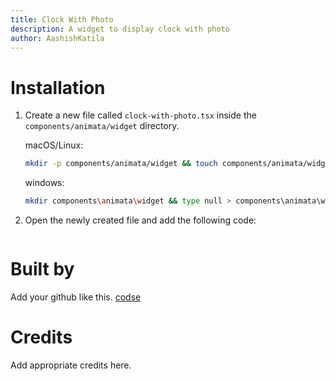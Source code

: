 ```yaml
---
title: Clock With Photo
description: A widget to display clock with photo
author: AashishKatila
---
```


<ComponentPreview name="widget-clock-with-photo--docs" />

# Installation

1. Create a new file called `clock-with-photo.tsx` inside the `components/animata/widget` directory.

   macOS/Linux:

   ```bash
   mkdir -p components/animata/widget && touch components/animata/widget/clock-with-photo.tsx
   ```

   windows:

   ```bash
   mkdir components\animata\widget && type null > components\animata\widget\clock-with-photo.tsx
   ```

2. Open the newly created file and add the following code:

   ```jsx file=<rootDir>/animata/widget/clock-with-photo.tsx

   ```

# Built by

Add your github like this. [codse](https://github.com/codse)

# Credits

Add appropriate credits here.
